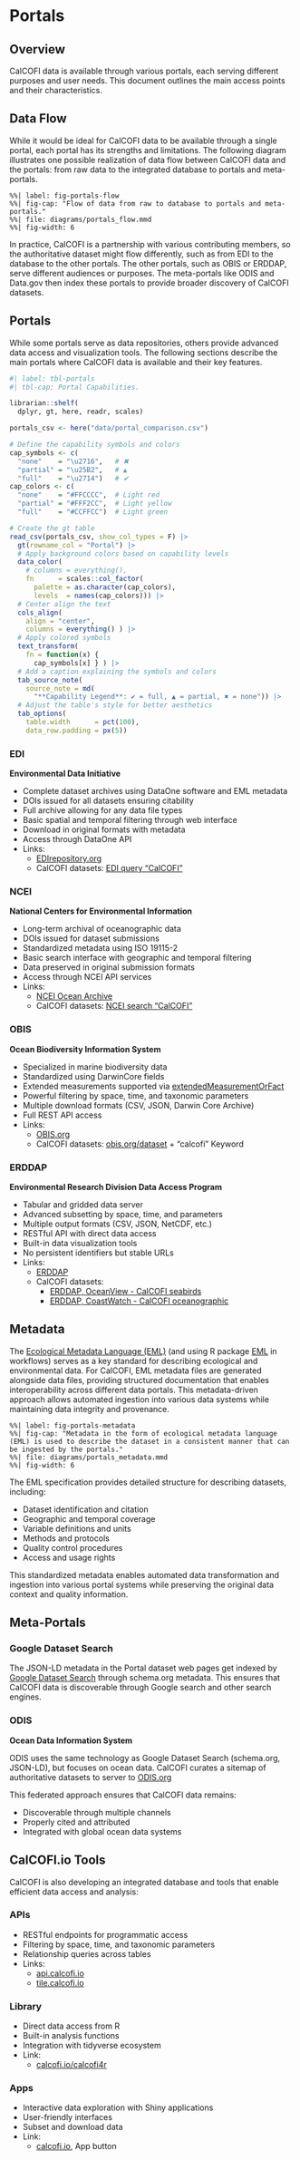 # Portals

## Overview

CalCOFI data is available through various portals, each serving different purposes and user needs. This document outlines the main access points and their characteristics.

## Data Flow

While it would be ideal for CalCOFI data to be available through a single portal, each portal has its strengths and limitations. The following diagram illustrates one possible realization of data flow between CalCOFI data and the portals: from raw data to the integrated database to portals and meta-portals.

```mermaid
%%| label: fig-portals-flow
%%| fig-cap: "Flow of data from raw to database to portals and meta-portals."
%%| file: diagrams/portals_flow.mmd
%%| fig-width: 6
```

In practice, CalCOFI is a partnership with various contributing members, so the authoritative dataset might flow differently, such as from EDI to the database to the other portals. The other portals, such as OBIS or ERDDAP, serve different audiences or purposes. The meta-portals like ODIS and Data.gov then index these portals to provide broader discovery of CalCOFI datasets.

## Portals

While some portals serve as data repositories, others provide advanced data access and visualization tools. The following sections describe the main portals where CalCOFI data is available and their key features.

```r
#| label: tbl-portals
#| tbl-cap: Portal Capabilities.

librarian::shelf(
  dplyr, gt, here, readr, scales)

portals_csv <- here("data/portal_comparison.csv")

# Define the capability symbols and colors
cap_symbols <- c(
  "none"    = "\u2716",   # ✖
  "partial" = "\u25B2",   # ▲
  "full"    = "\u2714")   # ✔
cap_colors <- c(
  "none"    = "#FFCCCC",  # Light red
  "partial" = "#FFF2CC",  # Light yellow
  "full"    = "#CCFFCC")  # Light green

# Create the gt table
read_csv(portals_csv, show_col_types = F) |>
  gt(rowname_col = "Portal") |> 
  # Apply background colors based on capability levels
  data_color(
    # columns = everything(),
    fn      = scales::col_factor(
      palette = as.character(cap_colors),
      levels  = names(cap_colors))) |> 
  # Center align the text
  cols_align(
    align = "center",
    columns = everything() ) |>
  # Apply colored symbols
  text_transform(
    fn = function(x) {
      cap_symbols[x] } ) |>
  # Add a caption explaining the symbols and colors
  tab_source_note(
    source_note = md(
      "**Capability Legend**: ✔ = full, ▲ = partial, ✖ = none")) |>
  # Adjust the table's style for better aesthetics
  tab_options(
    table.width      = pct(100),
    data_row.padding = px(5))
```


### EDI
**Environmental Data Initiative**

-   Complete dataset archives using DataOne software and EML metadata
-   DOIs issued for all datasets ensuring citability
-   Full archive allowing for any data file types
-   Basic spatial and temporal filtering through web interface
-   Download in original formats with metadata
-   Access through DataOne API
-   Links:
    -   [EDIrepository.org](https://edirepository.org)
    -   CalCOFI datasets: [EDI query "CalCOFI"](http://portal.edirepository.org:80/nis/simpleSearch?defType=edismax&q=CalCOFI&fq=-scope:ecotrends&fq=-scope:lter-landsat*&fl=id,packageid,title,author,organization,pubdate,coordinates&debug=false)

### NCEI
**National Centers for Environmental Information**

-   Long-term archival of oceanographic data
-   DOIs issued for dataset submissions
-   Standardized metadata using ISO 19115-2
-   Basic search interface with geographic and temporal filtering
-   Data preserved in original submission formats
-   Access through NCEI API services
-   Links:
    -   [NCEI Ocean Archive](https://www.ncei.noaa.gov/products/ocean-archive)
    -   CalCOFI datasets: [NCEI search "CalCOFI"](https://www.ncei.noaa.gov/access/search/index?q=CalCOFI)

### OBIS
**Ocean Biodiversity Information System**

-   Specialized in marine biodiversity data
-   Standardized using DarwinCore fields
-   Extended measurements supported via [extendedMeasurementOrFact](https://manual.obis.org/format_emof.html)
-   Powerful filtering by space, time, and taxonomic parameters
-   Multiple download formats (CSV, JSON, Darwin Core Archive)
-   Full REST API access
-   Links:
    -   [OBIS.org](https://obis.org)
    -   CalCOFI datasets: [obis.org/dataset](https://obis.org/datasets) + "calcofi" Keyword

### ERDDAP
**Environmental Research Division Data Access Program**

-   Tabular and gridded data server
-   Advanced subsetting by space, time, and parameters
-   Multiple output formats (CSV, JSON, NetCDF, etc.)
-   RESTful API with direct data access
-   Built-in data visualization tools
-   No persistent identifiers but stable URLs
-   Links:
    -   [ERDDAP](https://upwell.pfeg.noaa.gov/erddap/index.html)
    -   CalCOFI datasets:
        -   [ERDDAP, OceanView - CalCOFI seabirds](https://oceanview.pfeg.noaa.gov/erddap/search/index.html?page=1&itemsPerPage=1000&searchFor=seabird+CalCOFI)
        -   [ERDDAP, CoastWatch - CalCOFI oceanographic](https://coastwatch.pfeg.noaa.gov/erddap/search/index.html?page=1&itemsPerPage=1000&searchFor=CalCOFI)

## Metadata

The [Ecological Metadata Language (EML)](https://eml.ecoinformatics.org/) (and using R package [EML](https://docs.ropensci.org/EML/) in workflows) serves as a key standard for describing ecological and environmental data. For CalCOFI, EML metadata files are generated alongside data files, providing structured documentation that enables interoperability across different data portals. This metadata-driven approach allows automated ingestion into various data systems while maintaining data integrity and provenance.

```mermaid
%%| label: fig-portals-metadata
%%| fig-cap: "Metadata in the form of ecological metadata language (EML) is used to describe the dataset in a consistent manner that can be ingested by the portals."
%%| file: diagrams/portals_metadata.mmd
%%| fig-width: 6
```

The EML specification provides detailed structure for describing datasets, including:

-   Dataset identification and citation
-   Geographic and temporal coverage
-   Variable definitions and units
-   Methods and protocols
-   Quality control procedures
-   Access and usage rights

This standardized metadata enables automated data transformation and ingestion into various portal systems while preserving the original data context and quality information.

## Meta-Portals

### Google Dataset Search

The JSON-LD metadata in the Portal dataset web pages get indexed by [Google Dataset Search](https://datasetsearch.research.google.com/search?query=calcofi) through schema.org metadata. This ensures that CalCOFI data is discoverable through Google search and other search engines.

### ODIS
**Ocean Data Information System**

ODIS uses the same technology as Google Dataset Search (schema.org, JSON-LD), but focuses on ocean data. CalCOFI curates a sitemap of authoritative datasets to server to [ODIS.org](https://odis.org)

This federated approach ensures that CalCOFI data remains:

-   Discoverable through multiple channels
-   Properly cited and attributed
-   Integrated with global ocean data systems

## CalCOFI.io Tools

CalCOFI is also developing an integrated database and tools that enable efficient data access and analysis:

### APIs

-   RESTful endpoints for programmatic access
-   Filtering by space, time, and taxonomic parameters
-   Relationship queries across tables
-   Links:
    -   [api.calcofi.io](https://api.calcofi.io)
    -   [tile.calcofi.io](https://tile.calcofi.io)

### Library

-   Direct data access from R
-   Built-in analysis functions
-   Integration with tidyverse ecosystem
-   Link:
    -   [calcofi.io/calcofi4r](https://calcofi.io/calcofi4r)

### Apps

-   Interactive data exploration with Shiny applications
-   User-friendly interfaces
-   Subset and download data
-   Link:
    -   [calcofi.io](https://calcofi.io), App button
